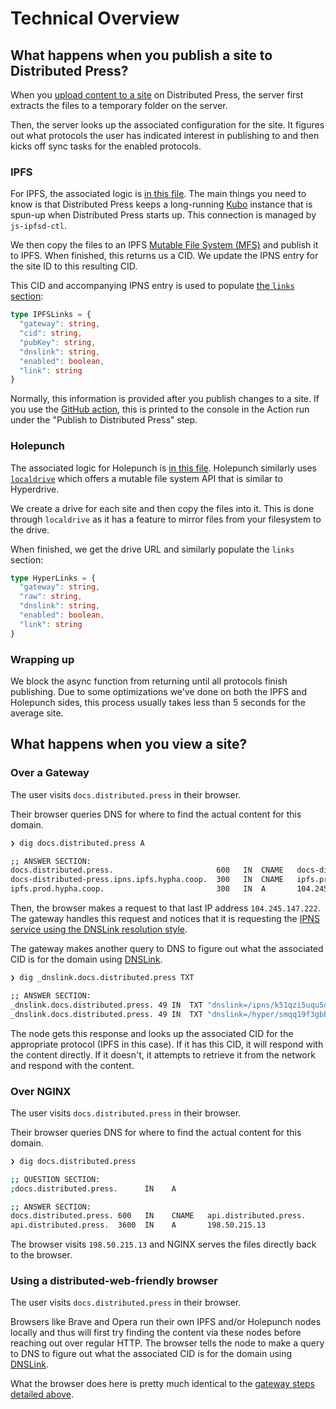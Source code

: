 # Technical Overview
## What happens when you publish a site to Distributed Press?
When you [upload content to a site](./api-reference/site#uploading-content-to-a-site) on Distributed Press, the server first 
extracts the files to a temporary folder on the server.

Then, the server looks up the associated configuration for the site. It figures out what 
protocols the user has indicated interest in publishing to and then kicks off sync tasks
for the enabled protocols.

### IPFS
For IPFS, the associated logic is [in this file](https://github.com/hyphacoop/api.distributed.press/blob/main/protocols/ipfs.ts).
The main things you need to know is that Distributed Press keeps a long-running [Kubo](https://www.npmjs.com/package/go-ipfs)
instance that is spun-up when Distributed Press starts up. This connection is managed by `js-ipfsd-ctl`.

We then copy the files to an IPFS [Mutable File System (MFS)](https://docs.ipfs.tech/concepts/file-systems/) and 
publish it to IPFS. When finished, this returns us a CID. We update the IPNS entry for the site ID to this resulting CID.

This CID and accompanying IPNS entry is used to populate [the `links` section](https://docs.distributed.press/api-reference/site#getting-the-information-of-site):

```typescript
type IPFSLinks = {
  "gateway": string,
  "cid": string,
  "pubKey": string,
  "dnslink": string,
  "enabled": boolean,
  "link": string 
}
```

Normally, this information is provided after you publish changes to a site. If you use the [GitHub action](./deployment/github-actions.mdx),
this is printed to the console in the Action run under the "Publish to Distributed Press" step.

### Holepunch
The associated logic for Holepunch is [in this file](https://github.com/hyphacoop/api.distributed.press/blob/main/protocols/hyper.ts).
Holepunch similarly uses [`localdrive`](https://www.npmjs.com/package/localdrive) which offers a mutable file system API that is similar to Hyperdrive.

We create a drive for each site and then copy the files into it. This is done through `localdrive` as it has a feature to
mirror files from your filesystem to the drive.

When finished, we get the drive URL and similarly populate the `links` section:

```typescript
type HyperLinks = {
  "gateway": string,
  "raw": string,
  "dnslink": string,
  "enabled": boolean,
  "link": string 
}
```

### Wrapping up
We block the async function from returning until all protocols finish publishing. Due to some optimizations
we've done on both the IPFS and Holepunch sides, this process usually takes less than 5 seconds for the average site.

## What happens when you view a site?
### Over a Gateway
The user visits `docs.distributed.press` in their browser.

Their browser queries DNS for where to find the actual content for this domain.

```bash
❯ dig docs.distributed.press A

;; ANSWER SECTION:
docs.distributed.press.                       600   IN	CNAME   docs-distributed-press.ipns.ipfs.hypha.coop.
docs-distributed-press.ipns.ipfs.hypha.coop.  300   IN  CNAME   ipfs.prod.hypha.coop.
ipfs.prod.hypha.coop.                         300   IN  A       104.245.147.222
```

Then, the browser makes a request to that last IP address `104.245.147.222`. The gateway
handles this request and notices that it is requesting the [IPNS service using the DNSLink resolution style](https://docs.ipfs.tech/concepts/ipfs-gateway/#gateway-services).

The gateway makes another query to DNS to figure out what the associated CID is for the domain using [DNSLink](https://dnslink.dev/).

```bash
❯ dig _dnslink.docs.distributed.press TXT       

;; ANSWER SECTION:
_dnslink.docs.distributed.press. 49 IN	TXT	"dnslink=/ipns/k51qzi5uqu5dicruj8whyde1z5vtm2tg6q1gey17nb2trkuh4b0m69sl6z85cw/"
_dnslink.docs.distributed.press. 49 IN	TXT	"dnslink=/hyper/smqq19f3gbbz7sn9zko589az9x8ip4ky5g4nce5rnzgywfi13qso/"
```

The node gets this response and looks up the associated CID for the appropriate protocol (IPFS in this case).
If it has this CID, it will respond with the content directly. If it doesn't, it attempts to retrieve it from the network and respond with the content.


### Over NGINX
The user visits `docs.distributed.press` in their browser.

Their browser queries DNS for where to find the actual content for this domain.

```bash
❯ dig docs.distributed.press

;; QUESTION SECTION:
;docs.distributed.press.      IN	A

;; ANSWER SECTION:
docs.distributed.press. 600   IN	CNAME   api.distributed.press.
api.distributed.press.  3600  IN	A       198.50.215.13
```

The browser visits `198.50.215.13` and NGINX serves the files directly back to the browser.

### Using a distributed-web-friendly browser
The user visits `docs.distributed.press` in their browser.

Browsers like Brave and Opera run their own IPFS and/or Holepunch nodes locally and thus will first try finding the content via these nodes before reaching out over regular HTTP.
The browser tells the node to make a query to DNS to figure out what the associated CID is for the domain using [DNSLink](https://dnslink.dev/).

What the browser does here is pretty much identical to the [gateway steps detailed above](#over-a-gateway).

